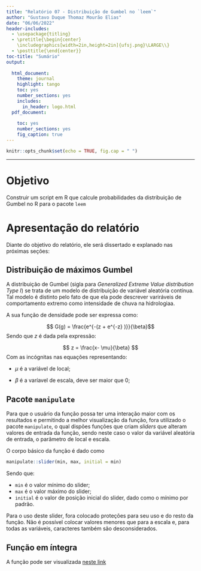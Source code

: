 ```yaml
---
title: "Relatório 07 - Distribuição de Gumbel no `leem`"
author: "Gustavo Duque Thomaz Mourão Elias"
date: "06/06/2022"
header-includes:
  - \usepackage{titling}
  - \pretitle{\begin{center}
    \includegraphics[width=2in,height=2in]{ufsj.png}\LARGE\\}
  - \posttitle{\end{center}}
toc-title: "Sumário"
output:
  
  html_document:
    theme: journal
    highlight: tango
    toc: yes
    number_sections: yes
    includes:
      in_header: logo.html
  pdf_document:
    
    toc: yes
    number_sections: yes
    fig_caption: true 
---
```


```r
knitr::opts_chunk$set(echo = TRUE, fig.cap = " ")
```
--- 

# Objetivo

Construir um script em R que calcule probabilidades da distribuição de Gumbel no R para o pacote `leem`

# Apresentação do relatório

Diante do objetivo do relatório, ele será dissertado e explanado nas próximas seções:

## Distribuição de máximos Gumbel

A distribuição de Gumbel (sigla para *Generalized Extreme Value distribution Type I*) se trata de um modelo de distribuição de variável aleatória contínua. Tal modelo é distinto pelo fato de que ela pode descrever variráveis de comportamento extremo como intensidade de chuva na hidrologiaa.

A sua função de densidade pode ser expressa como:

$$ G(g) = \frac{e^{-(z + e^{-z} )}}{\beta}$$
Sendo que $z$ é dada pela expressão:

$$ z = \frac{x- \mu}{\beta} $$
Com as incógnitas nas equações representando:

- $\mu$ é a variável de local;

- $\beta$ é a varíavel de escala, deve ser maior que 0;

## Pacote `manipulate`

Para que o usuário da função possa ter uma interação maior com os resultados e permitindo a melhor visualização da função, fora utilizado o pacote `manipulate`, o qual dispões funções que criam *sliders* que alteram valores de entrada da função, sendo neste caso o valor da variável aleatória de entrada, o parâmetro de local e escala.

O corpo básico da função é dado como

```r

manipulate::slider(min, max, initial = min)
```

Sendo que:

- `min` é o valor mínimo do slider;
- `max` é o valor máximo do slider;
- `initial` é o valor de posição inicial do slider, dado como o mínimo por padrão.

Para o uso deste slider, fora colocado proteções para seu uso e do resto da função. Não é possível colocar valores menores que para a escala e, para todas as variáveis, caracteres também são desconsiderados.

## Função em íntegra

A função pode ser visualizada [neste link](prob_leem.R)
